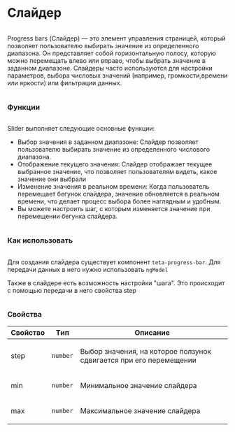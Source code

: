 
<Meta of={ProgressBarStories}/>

<div class='column gap-24'>
  <h1>Слайдер</h1>
  <div class='column'>
    <p>Progress bars (Слайдер) — это элемент управления страницей, который позволяет пользователю выбирать значение из
      определенного диапазона. Он представляет собой горизонтальную полосу, которую можно перемещать влево или вправо,
      чтобы выбрать значение в заданном диапазоне. Слайдеры часто используются для настройки параметров, выбора числовых
      значений (например, громкости,времени или яркости) или фильтрации данных.</p>
  </div>
  <h3>Функции</h3>
  <div class='column'>
    <p>Slider выполняет следующие основные функции:</p>
    <ul>
      <li>Выбор значения в заданном диапазоне: Слайдер позволяет пользователю выбирать значение из определенного числового диапазона.</li>
      <li>Отображение текущего значения: Слайдер отображает текущее выбранное значение, что позволяет пользователям видеть, какое значение они выбрали</li>
      <li>Изменение значения в реальном времени: Когда пользователь перемещает бегунок слайдера, значение обновляется в реальном времени, что делает процесс выбора более наглядным и удобным.</li>
      <li>Вы можете настроить шаг, с которым изменяется значение при перемещении бегунка слайдера.</li>
    </ul>
  </div>
  <h3>Как использовать</h3>
  <div class='column'>
    <p>Для создания слайдера существует компонент <code>teta-progress-bar</code>. Для передачи данных в него нужно использовать <code>ngModel</code></p>
    <p>Также в слайдере есть возможность настройки "шага". Это происходит с помощью передачи в него свойства step</p>
  </div>
  <h3>Свойства</h3>
  <table>
    <thead>
    <tr>
      <th>Свойство</th>
      <th>Tип</th>
      <th>Описание</th>
    </tr>
    </thead>
    <tbody>
    <tr>
      <td class='text-align-center'>
        <p>step</p>
      </td>
      <td class='text-align-center'>
        <code>number</code>
      </td>
      <td class='text-align-center'>
        <p>Выбор значения, на которое ползунок сдвигается при его перемещении</p>
      </td>
    </tr>
    <tr>
      <td class='text-align-center'>
        <p>min</p>
      </td>
      <td class='text-align-center'>
        <code>number</code>
      </td>
      <td class='text-align-center'>
        <p>Минимальное значение слайдера</p>
      </td>
    </tr>
    <tr>
      <td class='text-align-center'>
        <p>max</p>
      </td>
      <td class='text-align-center'>
        <code>number</code>
      </td>
      <td class='text-align-center'>
        <p>Максимальное значение слайдера</p>
      </td>
    </tr>
    </tbody>
  </table>
</div>
